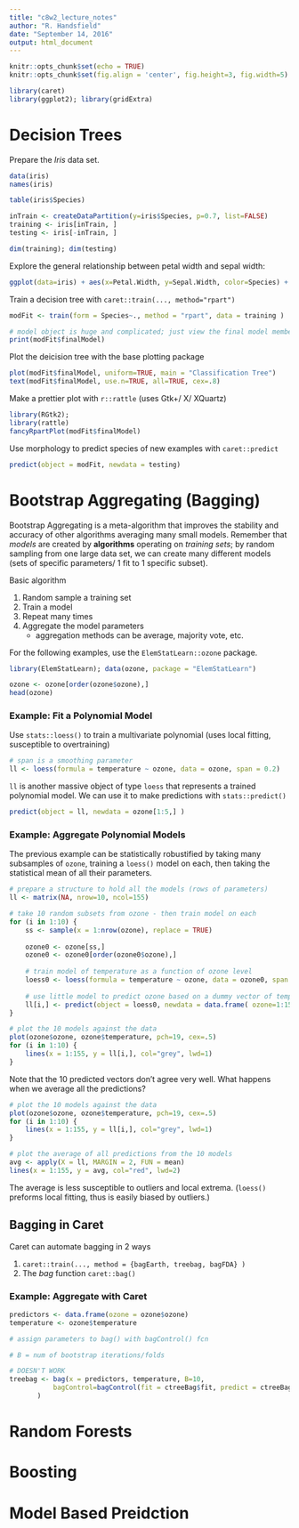 ```yaml
---
title: "c8w2_lecture_notes"
author: "R. Handsfield"
date: "September 14, 2016"
output: html_document
---
```


```r
knitr::opts_chunk$set(echo = TRUE)
knitr::opts_chunk$set(fig.align = 'center', fig.height=3, fig.width=5)
```

```r
library(caret)
library(ggplot2); library(gridExtra)
```

# Decision Trees

Prepare the _Iris_ data set.
```r
data(iris)
names(iris)

table(iris$Species)

inTrain <- createDataPartition(y=iris$Species, p=0.7, list=FALSE)
training <- iris[inTrain, ]
testing <- iris[-inTrain, ]

dim(training); dim(testing)
```

Explore the general relationship between petal width and sepal width:
```r
ggplot(data=iris) + aes(x=Petal.Width, y=Sepal.Width, color=Species) + geom_point()
```

Train a decision tree with `caret::train(..., method="rpart")`
```r
modFit <- train(form = Species~., method = "rpart", data = training )

# model object is huge and complicated; just view the final model member
print(modFit$finalModel)
```

Plot the deicision tree with the base plotting package
```r
plot(modFit$finalModel, uniform=TRUE, main = "Classification Tree")
text(modFit$finalModel, use.n=TRUE, all=TRUE, cex=.8)
```

Make a prettier plot with `r::rattle` (uses Gtk+/ X/ XQuartz)
```r
library(RGtk2); 
library(rattle)
fancyRpartPlot(modFit$finalModel)
```

Use morphology to predict species of new examples with `caret::predict`
```r
predict(object = modFit, newdata = testing)
```




# Bootstrap Aggregating (Bagging)

Bootstrap Aggregating is a meta-algorithm that improves the stability and accuracy of other algorithms averaging many small models. Remember that _models_ are created by __algorithms__ operating on _training sets_; by random sampling from one large data set, we can create many different models (sets of specific parameters/ 1 fit to 1 specific subset).

Basic algorithm

1. Random sample a training set
2. Train a model 
3. Repeat many times
4. Aggregate the model parameters
	+ aggregation methods can be average, majority vote, etc.

For the following examples, use the `ElemStatLearn::ozone` package.
```r
library(ElemStatLearn); data(ozone, package = "ElemStatLearn")

ozone <- ozone[order(ozone$ozone),]
head(ozone)
```

### Example: Fit a Polynomial Model

Use `stats::loess()` to train a multivariate polynomial (uses local fitting, susceptible to overtraining)
```r
# span is a smoothing parameter
ll <- loess(formula = temperature ~ ozone, data = ozone, span = 0.2)
```

`ll` is another massive object of type `loess` that represents a trained polynomial model. We can use it to make predictions with `stats::predict()`
```r
predict(object = ll, newdata = ozone[1:5,] )
```

### Example: Aggregate Polynomial Models

The previous example can be statistically robustified by taking many subsamples of `ozone`, training a `loess()` model on each, then taking the statistical mean of all their parameters.
```r
# prepare a structure to hold all the models (rows of parameters)
ll <- matrix(NA, nrow=10, ncol=155)

# take 10 random subsets from ozone - then train model on each
for (i in 1:10) {
	ss <- sample(x = 1:nrow(ozone), replace = TRUE)
	
	ozone0 <- ozone[ss,]
	ozone0 <- ozone0[order(ozone0$ozone),]
	
	# train model of temperature as a function of ozone level
	loess0 <- loess(formula = temperature ~ ozone, data = ozone0, span = 0.2)
	
	# use little model to predict ozone based on a dummy vector of temperatures
	ll[i,] <- predict(object = loess0, newdata = data.frame( ozone=1:155 ) )
}

# plot the 10 models against the data 
plot(ozone$ozone, ozone$temperature, pch=19, cex=.5)
for (i in 1:10) {
	lines(x = 1:155, y = ll[i,], col="grey", lwd=1)	
}
```

Note that the 10 predicted vectors don't agree very well. What happens when we average all the predictions?
```r
# plot the 10 models against the data 
plot(ozone$ozone, ozone$temperature, pch=19, cex=.5)
for (i in 1:10) {
	lines(x = 1:155, y = ll[i,], col="grey", lwd=1)	
}

# plot the average of all predictions from the 10 models
avg <- apply(X = ll, MARGIN = 2, FUN = mean)
lines(x = 1:155, y = avg, col="red", lwd=2)
```
The average is less susceptible to outliers and local extrema. (`loess()` preforms local fitting, thus is easily biased by outliers.)

## Bagging in Caret

Caret can automate bagging in 2 ways

1. `caret::train(..., method = {bagEarth, treebag, bagFDA} )`
2. The _bag_ function `caret::bag()`

### Example: Aggregate with Caret

```r
predictors <- data.frame(ozone = ozone$ozone)
temperature <- ozone$temperature

# assign parameters to bag() with bagControl() fcn

# B = num of bootstrap iterations/folds

# DOESN'T WORK
treebag <- bag(x = predictors, temperature, B=10, 
	       bagControl=bagControl(fit = ctreeBag$fit, predict = ctreeBag$predict, aggregate = ctreeBag$aggregate)
	   )
```

	




# Random Forests


# Boosting


# Model Based Preidction
